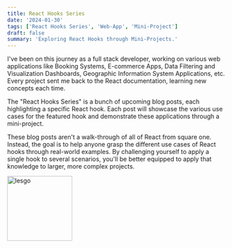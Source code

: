 ```yaml
---
title: React Hooks Series
date: '2024-01-30'
tags: ['React Hooks Series', 'Web-App', 'Mini-Project']
draft: false
summary: 'Exploring React Hooks through Mini-Projects.'
---
```


I've been on this journey as a full stack developer, working on various web applications like Booking Systems, E-commerce Apps, Data Filtering and Visualization Dashboards, Geographic Information System Applications, etc. Every project sent me back to the React documentation, learning new concepts each time.

The "React Hooks Series" is a bunch of upcoming blog posts, each highlighting a specific React hook. Each post will showcase the various use cases for the featured hook and demonstrate these applications through a mini-project.

These blog posts aren't a walk-through of all of React from square one. Instead, the goal is to help anyone grasp the different use cases of React hooks through real-world examples. By challenging yourself to apply a single hook to several scenarios, you'll be better equipped to apply that knowledge to larger, more complex projects.

<div className="dwightContainer">
  <Image src="/static/images/lesgo.gif" margin="auto" alt="lesgo" width="150" height="150" />
</div>
